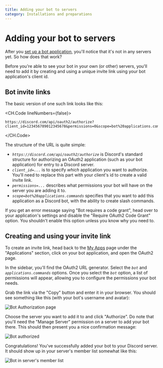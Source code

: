 ```yaml
---
title: Adding your bot to servers
category: Installations and preparations
---
```


# Adding your bot to servers

After you [set up a bot application](/preparations/setting-up-a-bot-application.md), you'll notice that it's not in any servers yet. So how does that work?

Before you're able to see your bot in your own (or other) servers, you'll need to add it by creating and using a unique invite link using your bot application's client id.

## Bot invite links

The basic version of one such link looks like this:

<CH.Code lineNumbers={false}>

```
https://discord.com/api/oauth2/authorize?client_id=123456789012345678&permissions=0&scope=bot%20applications.commands
```

</CH.Code>

The structure of the URL is quite simple:

- _`https://discord.com/api/oauth2/authorize`_ is Discord's standard structure for authorizing an OAuth2 application (such as your bot application) for entry to a Discord server.
- _`client_id=...`_ is to specify _which_ application you want to authorize. You'll need to replace this part with your client's id to create a valid invite link.
- _`permissions=...`_ describes what permissions your bot will have on the server you are adding it to.
- _`scope=bot%20applications.commands`_ specifies that you want to add this application as a Discord bot, with the ability to create slash commands.

<Alert title="Warning" type="warning">
	If you get an error message saying "Bot requires a code grant", head over to your application's settings and disable
	the "Require OAuth2 Code Grant" option. You shouldn't enable this option unless you know why you need to.
</Alert>

## Creating and using your invite link

To create an invite link, head back to the [My Apps](https://discord.com/developers/applications/me) page under the "Applications" section, click on your bot application, and open the OAuth2 page.

In the sidebar, you'll find the OAuth2 URL generator. Select the _`bot`_ and _`applications.commands`_ options. Once you select the _`bot`_ option, a list of permissions will appear, allowing you to configure the permissions your bot needs.

Grab the link via the "Copy" button and enter it in your browser. You should see something like this (with your bot's username and avatar):

![Bot Authorization page](/assets/bot-auth-page.png)

Choose the server you want to add it to and click "Authorize". Do note that you'll need the "Manage Server" permission on a server to add your bot there. This should then present you a nice confirmation message:

![Bot authorized](/assets/bot-authorized.png)

Congratulations! You've successfully added your bot to your Discord server. It should show up in your server's member list somewhat like this:

![Bot in server's member list](/assets/bot-in-memberlist.png)
